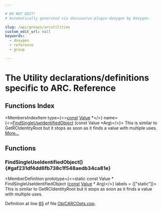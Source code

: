 ```yaml
---

# DO NOT EDIT!
# Automatically generated via docusaurus-plugin-doxygen by Doxygen.

slug: /api/groups/arcutilities
custom_edit_url: null
keywords:
  - doxygen
  - reference
  - group

---
```





# The Utility declarations/definitions specific to ARC. Reference

<DoxygenPage pluginConfig={pluginConfig}>



## Functions Index

<MembersIndex>

<MembersIndexItem
  type={<><a href="/docs/api/files/lib/lib/target/lib/target/aarch64/aarch64promoteconstant-cpp/#a90f8350fecae261c25be85d38b451bff">const</a> <a href="/docs/api/classes/llvm/value">Value</a> &#42;</>}
  name={<><a href="#gaf231df4dd6fb738c1f548aedb34ca81e">FindSingleUseIdentifiedObject</a> (const Value &#42;Arg)</>}>
This is similar to GetRCIdentityRoot but it stops as soon as it finds a value with multiple uses. <a href="#gaf231df4dd6fb738c1f548aedb34ca81e">More...</a>
</MembersIndexItem>

</MembersIndex>


<SectionDefinition>

## Functions

### FindSingleUseIdentifiedObject() {#gaf231df4dd6fb738c1f548aedb34ca81e}

<MemberDefinition
  prototype={<>static const Value &#42; FindSingleUseIdentifiedObject (<a href="/docs/api/files/lib/lib/target/lib/target/aarch64/aarch64promoteconstant-cpp/#a90f8350fecae261c25be85d38b451bff">const</a> <a href="/docs/api/classes/llvm/value">Value</a> &#42; Arg)</>}
  labels = {["static"]}>
This is similar to GetRCIdentityRoot but it stops as soon as it finds a value with multiple uses.

Definition at line <a href="/docs/api/files/lib/lib/transforms/lib/transforms/objcarc/objcarcopts-cpp/#l00085">85</a> of file <a href="/docs/api/files/lib/lib/transforms/lib/transforms/objcarc/objcarcopts-cpp">ObjCARCOpts.cpp</a>.
</MemberDefinition>

</SectionDefinition>

</DoxygenPage>
